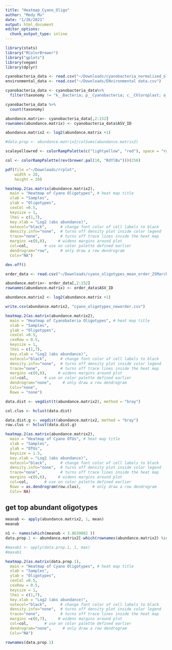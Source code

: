 ```yaml
---
title: "Heatmap_Cyano_Oligo"
author: "Medy Mu"
date: "1/26/2021"
output: html_document
editor_options: 
  chunk_output_type: inline
---
```


```r
library(stats)
library("RColorBrewer")
library("gplots")
library(vegan)
library(dplyr)
```

```r
cyanobacteria_data <- read.csv("~/Downloads/cyanobacteria_normalized_oligotypetable.csv")
environmental_data <- read.csv("~/Downloads/ENvironmental data.csv")
```

```r
cyanobacteria_data <- cyanobacteria_data%>%
  filter(taxonomy != "k__Bacteria; p__Cyanobacteria; c__Chloroplast; o__Stramenopiles; f__; g__; s__")
```


```r
cyanobacteria_data %>%
  count(taxonomy)
```

```r
abundance.matrix<- cyanobacteria_data[,2:152]
rownames(abundance.matrix) <- cyanobacteria_data$ASV_ID
```

```r
abundance.matrix2 <- log2(abundance.matrix +1)
```

```r
#data.prop <- abundance.matrix2/colSums(abundance.matrix2)
```

```r
scaleyellowred <- colorRampPalette(c("lightyellow", "red"), space = "rgb")(100)
```

```r
col <- colorRampPalette(rev(brewer.pal(10, "RdYlBu")))(256)
```

```r
pdf(file ="~/Downloads/rrplot",
    width = 20,
    height = 20)
```

```r
heatmap.2(as.matrix(abundance.matrix2),
  main = "Heatmap of Cyano Oligotypes", # heat map title
  xlab = "Samples",
  ylab = "Oligotypes",
  cexCol =0.5,
  keysize = 1,
  lhei = c(1,7),
  key.xlab = "Log2 (abs abundance)",
  notecol="black",      # change font color of cell labels to black
  density.info="none",  # turns off density plot inside color legend
  trace="none",         # turns off trace lines inside the heat map
  margins =c(8,8),     # widens margins around plot
  col=col,       # use on color palette defined earlier
  dendrogram="row",     # only draw a row dendrogram
  Colv="NA")  
```

```r
dev.off()
```

```r
order_data <- read.csv("~/Downloads/cyano_oligotypes_mean_order_25March2021.csv")
```

```r
abundance.matrix<- order_data[,2:152]
rownames(abundance.matrix) <- order_data$ASV_ID
```

```r
abundance.matrix2 <- log2(abundance.matrix +1)
```

```r
write.csv(abundance.matrix2, "cyano_oligotypes_neworder.csv")
```

```r
heatmap.2(as.matrix(abundance.matrix2),
  main = "Heatmap of Cyanobateria Oligotypes", # heat map title
  xlab = "Samples",
  ylab = "Oligotypes",
  cexCol =0.5,
  cexRow = 0.5,
  keysize = 1,
  lhei = c(1,7),
  key.xlab = "Log2 (abs abundance)",
  notecol="black",      # change font color of cell labels to black
  density.info="none",  # turns off density plot inside color legend
  trace="none",         # turns off trace lines inside the heat map
  margins =c(8,8),     # widens margins around plot
  col=col,       # use on color palette defined earlier
  dendrogram="none",     # only draw a row dendrogram
  Colv="none",
  Rowv = "none")  
```

```r
data.dist <- vegdist(t(abundance.matrix2), method = "bray")
```

```r
col.clus <- hclust(data.dist)
```

```r
data.dist.g <- vegdist(abundance.matrix2, method = "bray")
row.clus <- hclust(data.dist.g)
```

```r
heatmap.2(as.matrix(abundance.matrix2),
  main = "Heatmap of Cyano OTUs", # heat map title
  xlab = "Samples",
  ylab = "OTUs",
  keysize = 1.5,
  key.xlab = "Log2 (abs abundance)",
  notecol="black",      # change font color of cell labels to black
  density.info="none",  # turns off density plot inside color legend
  trace="none",         # turns off trace lines inside the heat map
  margins =c(6,6),     # widens margins around plot
  col=col,       # use on color palette defined earlier
  Rowv = as.dendrogram(row.clus),     # only draw a row dendrogram
  Colv= NA)  
```

## get top abundant oligotypes

```r
meanab <- apply(abundance.matrix2, 1, mean)
meanab
```

```r
n1 <- names(which(meanab < 3.8639082 ))
data.prop.1 <- abundance.matrix2[-which(rownames(abundance.matrix2) %in% n1), ]
```


```r
#maxab1 <- apply(data.prop.1, 1, max)
#maxab1
```


```r
heatmap.2(as.matrix(data.prop.1),
  main = "Heatmap of Cyano Oligotypes", # heat map title
  xlab = "Samples",
  ylab = "Oligotypes",
  cexCol =0.5,
  cexRow = 0.5,
  keysize = 1,
  lhei = c(1,7),
  key.xlab = "Log2 (abs abundance)",
  notecol="black",      # change font color of cell labels to black
  density.info="none",  # turns off density plot inside color legend
  trace="none",         # turns off trace lines inside the heat map
  margins =c(6,7),     # widens margins around plot
  col=col,       # use on color palette defined earlier
  dendrogram="none",     # only draw a row dendrogram
  Colv="NA")  
```

```r
rownames(data.prop.1)
```


